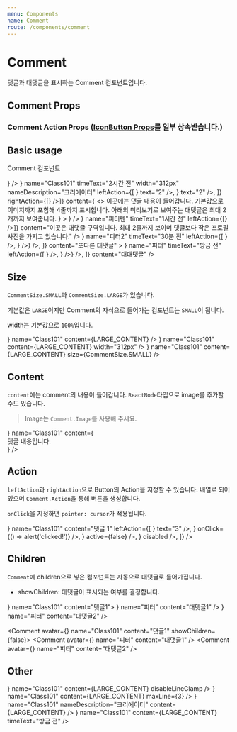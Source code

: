 ```yaml
---
menu: Components
name: Comment
route: /components/comment
---
```



# Comment

댓글과 대댓글을 표시하는 Comment 컴포넌트입니다.

## Comment Props

<PropsTable of={Comment} />

### Comment Action Props ([IconButton Props](/components/icon-button#props)를 일부 상속받습니다.)

<PropsTable of={Comment.Action} />

## Basic usage

Comment 컴포넌트

<Playground>
  <Comment
    avatar={
      <Avatar
        src={IMAGE_URL}
        icon={
          <Badge backgroundColor={Colors.orange600} pill>
            <Icon.Crown fillColor={Colors.white} />
          </Badge>
        }
      />
    }
    name="Class101"
    timeText="2시간 전"
    width="312px"
    nameDescription="크리에이터"
    leftAction={[
      <Comment.Action icon={<Icon.HeartOutline />} text="2" />,
      <Comment.Action icon={<Icon.Reply />} text="2" />,
    ]}
    rightAction={[<Comment.Action icon={<Icon.Trash />} />]}
    content={
      <>
        <Comment.Image
          style={{ width: '100%' }}
          src="https://stg-cdn.class101.net/images/577a4e56-444f-45e1-bf93-33381c30cac6/640xauto@2x"
        />
        이곳에는 댓글 내용이 들어갑니다. 기본값으로 이미지까지 포함해 4줄까지 표시합니다. 아래의 미리보기로 보여주는 대댓글은
        최대 2개까지 보여줍니다.
      </>
    }
  >
    <Comment
      avatar={
        <Avatar
          src={IMAGE_URL}
          icon={
            <Badge backgroundColor={Colors.orange600} pill>
              <Icon.Crown fillColor={Colors.white} />
            </Badge>
          }
        />
      }
      name="피터펜"
      timeText="1시간 전"
      leftAction={[<Comment.Action icon={<Icon.HeartOutline />} />]}
      content="이곳은 대댓글 구역입니다. 최대 2줄까지 보이며 댓글보다 작은 프로필사진을 가지고 있습니다."
    />
    <Comment
      avatar={<Avatar src={IMAGE_URL} />}
      name="피터2"
      timeText="30분 전"
      leftAction={[
        <Comment.Action icon={<Icon.HeartOutline />} />,
        <Comment.Action
          icon={<Avatar size={18} src={IMAGE_URL} icon={<Icon.Heart fillColor={Colors.orange600} />} />}
        />,
      ]}
      content="또다른 대댓글"
    >
      <Comment
        avatar={<Avatar src={IMAGE_URL} />}
        name="피터"
        timeText="방금 전"
        leftAction={[
          <Comment.Action icon={<Icon.HeartOutline />} />,
          <Comment.Action
            icon={<Avatar size={18} src={IMAGE_URL} icon={<Icon.Heart fillColor={Colors.orange600} />} />}
          />,
        ]}
        content="대대댓글"
      />
    </Comment>
  </Comment>
</Playground>

## Size

`CommentSize.SMALL`과 `CommentSize.LARGE`가 있습니다.

기본값은 `LARGE`이지만 Comment의 자식으로 들어가는 컴포넌트는 `SMALL`이 됩니다.

width는 기본값으로 `100%`입니다.

<Playground>
  <Comment avatar={<Avatar src={IMAGE_URL} />} name="Class101" content={LARGE_CONTENT} />
  <Comment avatar={<Avatar src={IMAGE_URL} />} name="Class101" content={LARGE_CONTENT} width="312px" />
  <Comment avatar={<Avatar src={IMAGE_URL} />} name="Class101" content={LARGE_CONTENT} size={CommentSize.SMALL} />
</Playground>

## Content

`content`에는 comment의 내용이 들어갑니다. `ReactNode`타입으로 image를 추가할 수도 있습니다.

> Image는 `Comment.Image`를 사용해 주세요.

<Playground>
  <Comment
    avatar={<Avatar src={IMAGE_URL} />}
    name="Class101"
    content={
      <div>
        <Comment.Image src="https://stg-cdn.class101.net/images/577a4e56-444f-45e1-bf93-33381c30cac6/640xauto" />
        댓글 내용입니다.
      </div>
    }
  />
</Playground>

## Action

`leftAction`과 `rightAction`으로 Button의 Action을 지정할 수 있습니다.
배열로 되어있으며 `Comment.Action`을 통해 버튼을 생성합니다.

`onClick`을 지정하면 `pointer: cursor`가 적용됩니다.

<Playground>
  <Comment
    avatar={<Avatar src={IMAGE_URL} />}
    name="Class101"
    content="댓글 1"
    leftAction={[
      <Comment.Action icon={<Icon.HeartOutline />} text="3" />,
      <Comment.Action icon={<Icon.Trash />} onClick={() => alert('clicked!')} />,
      <Comment.Action icon={<Icon.CheckboxOff />} active={false} />,
      <Comment.Action icon={<Icon.CheckboxOn />} disabled />,
    ]}
  />
</Playground>

## Children

`Comment`에 children으로 넣은 컴포넌트는 자동으로 대댓글로 들어가집니다.

- showChildren: 대댓글이 표시되는 여부를 결정합니다.

<Playground>
  <Comment avatar={<Avatar src={IMAGE_URL} />} name="Class101" content="댓글1">
    <Comment avatar={<Avatar src={IMAGE_URL} />} name="피터" content="대댓글1" />
    <Comment avatar={<Avatar src={IMAGE_URL} />} name="피터" content="대댓글2" />
  </Comment>

  <Comment avatar={<Avatar src={IMAGE_URL} />} name="Class101" content="댓글1" showChildren={false}>
    <Comment avatar={<Avatar src={IMAGE_URL} />} name="피터" content="대댓글1" />
    <Comment avatar={<Avatar src={IMAGE_URL} />} name="피터" content="대댓글2" />
  </Comment>
</Playground>

## Other

<Playground>
  <Comment avatar={<Avatar src={IMAGE_URL} />} name="Class101" content={LARGE_CONTENT} disableLineClamp />
  <Comment avatar={<Avatar src={IMAGE_URL} />} name="Class101" content={LARGE_CONTENT} maxLine={3} />
  <Comment avatar={<Avatar src={IMAGE_URL} />} name="Class101" nameDescription="크리에이터" content={LARGE_CONTENT} />
  <Comment avatar={<Avatar src={IMAGE_URL} />} name="Class101" content={LARGE_CONTENT} timeText="방금 전" />
</Playground>
